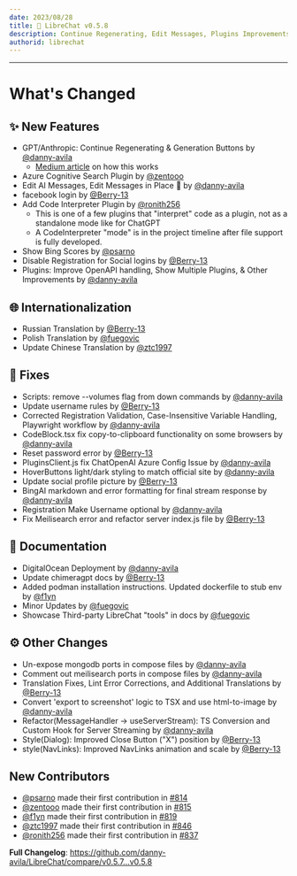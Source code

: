 ```yaml
---
date: 2023/08/28
title: 🚀 LibreChat v0.5.8
description: Continue Regenerating, Edit Messages, Plugins Improvements, and more...
authorid: librechat
---
```



<ChangelogHeader />

---

# What's Changed

## ✨ New Features
* GPT/Anthropic: Continue Regenerating & Generation Buttons by [@danny-avila](https://github.com/danny-avila/LibreChat/pull/808)
    * [Medium article](https://medium.com/@daniel-avila/reverse-engineering-chatgpt-the-continue-generating-function-5cb4194b0ea6) on how this works
* Azure Cognitive Search Plugin by [@zentooo](https://github.com/danny-avila/LibreChat/pull/815)
* Edit AI Messages, Edit Messages in Place 📝 by [@danny-avila](https://github.com/danny-avila/LibreChat/pull/825)
* facebook login by [@Berry-13](https://github.com/danny-avila/LibreChat/pull/820)
* Add Code Interpreter Plugin by [@ronith256](https://github.com/danny-avila/LibreChat/pull/837)
    * This is one of a few plugins that "interpret" code as a plugin, not as a standalone mode like for ChatGPT
    * A CodeInterpreter "mode" is in the project timeline after file support is fully developed.
* Show Bing Scores by [@psarno](https://github.com/danny-avila/LibreChat/pull/814)
* Disable Registration for Social logins by [@Berry-13](https://github.com/danny-avila/LibreChat/pull/813)
* Plugins: Improve OpenAPI handling, Show Multiple Plugins, & Other Improvements by [@danny-avila](https://github.com/danny-avila/LibreChat/pull/845)

## 🌐 Internationalization
* Russian Translation by [@Berry-13](https://github.com/danny-avila/LibreChat/pull/830)
* Polish Translation by [@fuegovic](https://github.com/danny-avila/LibreChat/pull/840)
* Update Chinese Translation by [@ztc1997](https://github.com/danny-avila/LibreChat/pull/846)

## 🔧 Fixes 
* Scripts: remove --volumes flag from down commands by [@danny-avila](https://github.com/danny-avila/LibreChat/pull/784)
* Update username rules by [@Berry-13](https://github.com/danny-avila/LibreChat/pull/787)
* Corrected Registration Validation, Case-Insensitive Variable Handling, Playwright workflow by [@danny-avila](https://github.com/danny-avila/LibreChat/pull/805)
* CodeBlock.tsx fix copy-to-clipboard functionality on some browsers by [@danny-avila](https://github.com/danny-avila/LibreChat/pull/806)
* Reset password error by [@Berry-13](https://github.com/danny-avila/LibreChat/pull/810)
* PluginsClient.js fix ChatOpenAI Azure Config Issue by [@danny-avila](https://github.com/danny-avila/LibreChat/pull/812)
* HoverButtons light/dark styling to match official site by [@danny-avila](https://github.com/danny-avila/LibreChat/pull/821)
* Update social profile picture by [@Berry-13](https://github.com/danny-avila/LibreChat/pull/792)
* BingAI markdown and error formatting for final stream response by [@danny-avila](https://github.com/danny-avila/LibreChat/pull/829)
* Registration Make Username optional by [@danny-avila](https://github.com/danny-avila/LibreChat/pull/831)
* Fix Meilisearch error and refactor server index.js file by [@Berry-13](https://github.com/danny-avila/LibreChat/pull/832)

## 📝 Documentation
* DigitalOcean Deployment by [@danny-avila](https://github.com/danny-avila/LibreChat/pull/783)
* Update chimeragpt docs by [@Berry-13](https://github.com/danny-avila/LibreChat/pull/826)
* Added podman installation instructions. Updated dockerfile to stub env by [@f1yn](https://github.com/danny-avila/LibreChat/pull/819)
* Minor Updates by [@fuegovic](https://github.com/danny-avila/LibreChat/pull/841)
* Showcase Third-party LibreChat "tools" in docs by [@fuegovic](https://github.com/danny-avila/LibreChat/pull/848)

## ⚙️ Other Changes
* Un-expose mongodb ports in compose files by [@danny-avila](https://github.com/danny-avila/LibreChat/pull/786)
* Comment out meilisearch ports in compose files by [@danny-avila](https://github.com/danny-avila/LibreChat/pull/807)
* Translation Fixes, Lint Error Corrections, and Additional Translations by [@Berry-13](https://github.com/danny-avila/LibreChat/pull/788)
* Convert 'export to screenshot' logic to TSX and use html-to-image by [@danny-avila](https://github.com/danny-avila/LibreChat/pull/809)
* Refactor(MessageHandler -> useServerStream): TS Conversion and Custom Hook for Server Streaming by [@danny-avila](https://github.com/danny-avila/LibreChat/pull/818)
* Style(Dialog): Improved Close Button ("X") position by [@Berry-13](https://github.com/danny-avila/LibreChat/pull/824)
* style(NavLinks): Improved NavLinks animation and scale by [@Berry-13](https://github.com/danny-avila/LibreChat/pull/843)

## New Contributors
* [@psarno](https://github.com/psarno) made their first contribution in [#814](https://github.com/danny-avila/LibreChat/pull/814)
* [@zentooo](https://github.com/zentooo) made their first contribution in [#815](https://github.com/danny-avila/LibreChat/pull/815)
* [@f1yn](https://github.com/f1yn) made their first contribution in [#819](https://github.com/danny-avila/LibreChat/pull/819)
* [@ztc1997](https://github.com/ztc1997) made their first contribution in [#846](https://github.com/danny-avila/LibreChat/pull/846)
* [@ronith256](https://github.com/ronith256) made their first contribution in [#837](https://github.com/danny-avila/LibreChat/pull/837)

**Full Changelog**: https://github.com/danny-avila/LibreChat/compare/v0.5.7...v0.5.8
